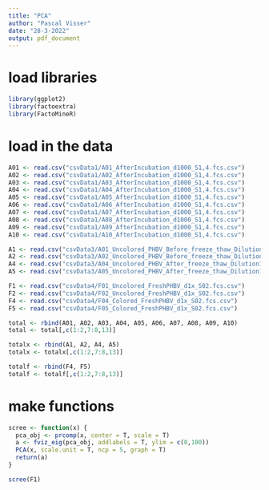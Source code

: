 ```yaml
---
title: "PCA"
author: "Pascal Visser"
date: "28-3-2022"
output: pdf_document
---
```


# load libraries

```r
library(ggplot2)
library(factoextra)
library(FactoMineR)
```


# load in the data


```r
A01 <- read.csv("csvData1/A01_AfterIncubation_d1000_S1,4.fcs.csv")
A02 <- read.csv("csvData1/A02_AfterIncubation_d1000_S1,4.fcs.csv")
A03 <- read.csv("csvData1/A03_AfterIncubation_d1000_S1,4.fcs.csv")
A04 <- read.csv("csvData1/A04_AfterIncubation_d1000_S1,4.fcs.csv")
A05 <- read.csv("csvData1/A05_AfterIncubation_d1000_S1,4.fcs.csv")
A06 <- read.csv("csvData1/A06_AfterIncubation_d1000_S1,4.fcs.csv")
A07 <- read.csv("csvData1/A07_AfterIncubation_d1000_S1,4.fcs.csv")
A08 <- read.csv("csvData1/A08_AfterIncubation_d1000_S1,4.fcs.csv")
A09 <- read.csv("csvData1/A09_AfterIncubation_d1000_S1,4.fcs.csv")
A10 <- read.csv("csvData1/A10_AfterIncubation_d1000_S1,4.fcs.csv")

A1 <- read.csv("csvData3/A01_Uncolored_PHBV_Before_freeze_thaw_Dilution10x_Sample01.fcs.csv")
A2 <- read.csv("csvData3/A02_Uncolored_PHBV_Before_freeze_thaw_Dilution10x_Sample01..fcs.csv")
A4 <- read.csv("csvData3/A04_Uncolored_PHBV_After_freeze_thaw_Dilution10x_Sample01..fcs.csv")
A5 <- read.csv("csvData3/A05_Uncolored_PHBV_After_freeze_thaw_Dilution10x_Sample01.fcs.csv")

F1 <- read.csv("csvData4/F01_Uncolored_FreshPHBV_d1x_S02.fcs.csv")
F2 <- read.csv("csvData4/F02_Uncolored_FreshPHBV_d1x_S02.fcs.csv")
F4 <- read.csv("csvData4/F04_Colored_FreshPHBV_d1x_S02.fcs.csv")
F5 <- read.csv("csvData4/F05_Colored_FreshPHBV_d1x_S02.fcs.csv")

total <- rbind(A01, A02, A03, A04, A05, A06, A07, A08, A09, A10)
total <- total[,c(1:2,7:8,13)]

totalx <- rbind(A1, A2, A4, A5)
totalx <- totalx[,c(1:2,7:8,13)]

totalf <- rbind(F4, F5)
totalf <- totalf[,c(1:2,7:8,13)]
```

# make functions

```r
scree <- function(x) {
  pca_obj <- prcomp(x, center = T, scale = T)
  a <- fviz_eig(pca_obj, addlabels = T, ylim = c(0,100))
  PCA(x, scale.unit = T, ncp = 5, graph = T)
  return(a)
}
```



```r
scree(F1)
```


